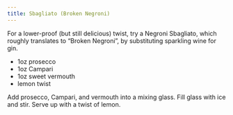 ```yaml
---
title: Sbagliato (Broken Negroni)
---
```


For a lower-proof (but still delicious) twist, try a Negroni Sbagliato, which roughly translates to “Broken Negroni”, by substituting sparkling wine for gin.

- 1oz prosecco
- 1oz Campari
- 1oz sweet vermouth
- lemon twist

Add prosecco, Campari, and vermouth into a mixing glass. Fill glass with ice and stir. Serve up with a twist of lemon.

